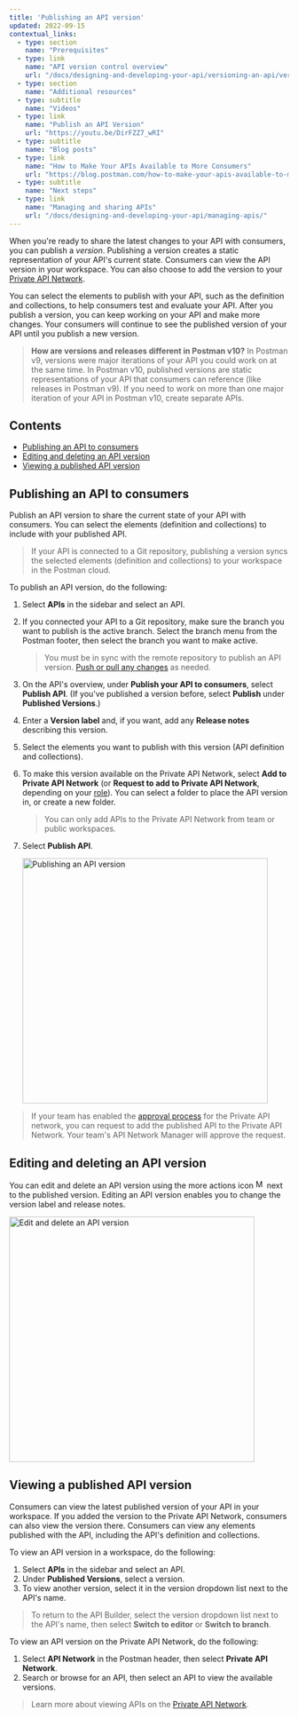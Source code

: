 ```yaml
---
title: 'Publishing an API version'
updated: 2022-09-15
contextual_links:
  - type: section
    name: "Prerequisites"
  - type: link
    name: "API version control overview"
    url: "/docs/designing-and-developing-your-api/versioning-an-api/versioning-an-api-overview/"
  - type: section
    name: "Additional resources"
  - type: subtitle
    name: "Videos"
  - type: link
    name: "Publish an API Version"
    url: "https://youtu.be/DirFZZ7_wRI"
  - type: subtitle
    name: "Blog posts"
  - type: link
    name: "How to Make Your APIs Available to More Consumers"
    url: "https://blog.postman.com/how-to-make-your-apis-available-to-more-consumers/"
  - type: subtitle
    name: "Next steps"
  - type: link
    name: "Managing and sharing APIs"
    url: "/docs/designing-and-developing-your-api/managing-apis/"
---
```


When you're ready to share the latest changes to your API with consumers, you can publish a _version_. Publishing a version creates a static representation of your API's current state. Consumers can view the API version in your workspace. You can also choose to add the version to your [Private API Network](/docs/collaborating-in-postman/adding-private-network/).

You can select the elements to publish with your API, such as the definition and collections, to help consumers test and evaluate your API. After you publish a version, you can keep working on your API and make more changes. Your consumers will continue to see the published version of your API until you publish a new version.

> **How are versions and releases different in Postman v10?** In Postman v9, versions were major iterations of your API you could work on at the same time. In Postman v10, published versions are static representations of your API that consumers can reference (like releases in Postman v9). If you need to work on more than one major iteration of your API in Postman v10, create separate APIs.

## Contents

* [Publishing an API to consumers](#publishing-an-api-to-consumers)
* [Editing and deleting an API version](#editing-and-deleting-an-api-version)
* [Viewing a published API version](#viewing-a-published-api-version)

## Publishing an API to consumers

Publish an API version to share the current state of your API with consumers. You can select the elements (definition and collections) to include with your published API.

> If your API is connected to a Git repository, publishing a version syncs the selected elements (definition and collections) to your workspace in the Postman cloud.

To publish an API version, do the following:

1. Select **APIs** in the sidebar and select an API.
1. If you connected your API to a Git repository, make sure the branch you want to publish is the active branch. Select the branch menu from the Postman footer, then select the branch you want to make active.

    > You must be in sync with the remote repository to publish an API version. [Push or pull any changes](/docs/designing-and-developing-your-api/versioning-an-api/managing-git-changes/#pushing-and-pulling-changes) as needed.

1. On the API's overview, under **Publish your API to consumers**, select **Publish API**. (If you've published a version before, select **Publish** under **Published Versions**.)
1. Enter a **Version label** and, if you want, add any **Release notes** describing this version.
1. Select the elements you want to publish with this version (API definition and collections).
1. To make this version available on the Private API Network, select **Add to Private API Network** (or **Request to add to Private API Network**, depending on your [role](/docs/collaborating-in-postman/roles-and-permissions/#team-roles)). You can select a folder to place the API version in, or create a new folder.

    > You can only add APIs to the Private API Network from team or public workspaces.

1. Select **Publish API**.

    <img alt="Publishing an API version" src="https://assets.postman.com/postman-docs/v10/api-builder-publish-3-v10.jpg" width="442px" />

> If your team has enabled the [approval process](/docs/collaborating-in-postman/adding-private-network/#turn-on-the-approval-process) for the Private API network, you can request to add the published API to the Private API Network. Your team's API Network Manager will approve the request.

## Editing and deleting an API version

You can edit and delete an API version using the more actions icon <img alt="More actions icon" src="https://assets.postman.com/postman-docs/icon-more-actions-v9.jpg#icon" width="16px"/> next to the published version. Editing an API version enables you to change the version label and release notes.

<img alt="Edit and delete an API version" src="https://assets.postman.com/postman-docs/v10/published-api-version-actions-v10.jpg" width="442px" />

## Viewing a published API version

Consumers can view the latest published version of your API in your workspace. If you added the version to the Private API Network, consumers can also view the version there. Consumers can view any elements published with the API, including the API's definition and collections.

To view an API version in a workspace, do the following:

1. Select **APIs** in the sidebar and select an API.
1. Under **Published Versions**, select a version.
1. To view another version, select it in the version dropdown list next to the API's name.

> To return to the API Builder, select the version dropdown list next to the API's name, then select **Switch to editor** or **Switch to branch**.

To view an API version on the Private API Network, do the following:

1. Select **API Network** in the Postman header, then select **Private API Network**.
1. Search or browse for an API, then select an API to view the available versions.

> Learn more about viewing APIs on the [Private API Network](/docs/collaborating-in-postman/adding-private-network/).
